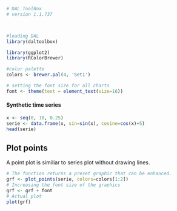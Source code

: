 ```r
# DAL ToolBox
# version 1.1.737



#loading DAL
library(daltoolbox) 
```

```r
library(ggplot2)
library(RColorBrewer)

#color palette
colors <- brewer.pal(4, 'Set1')

# setting the font size for all charts
font <- theme(text = element_text(size=16))
```

#### Synthetic time series

```r
x <- seq(0, 10, 0.25)
serie <- data.frame(x, sin=sin(x), cosine=cos(x)+5)
head(serie)
```

## Plot points

A point plot is similiar to series plot without drawing lines.

```r
# The function returns a preset graphic that can be enhanced. 
grf <- plot_points(serie, colors=colors[1:2])
# Increasing the font size of the graphics
grf <- grf + font
# Actual plot
plot(grf)
```

